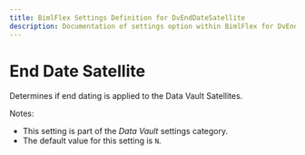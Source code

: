 ```yaml
---
title: BimlFlex Settings Definition for DvEndDateSatellite
description: Documentation of settings option within BimlFlex for DvEndDateSatellite
---
```

<head>
  <meta name="varigenceProduct" content="BimlFlex"></meta>
  <meta name="varigenceArticleType" content="Reference"></meta>
</head>

# End Date Satellite

Determines if end dating is applied to the Data Vault Satellites.

Notes:

* This setting is part of the *Data Vault* settings category.
* The default value for this setting is `N`.
